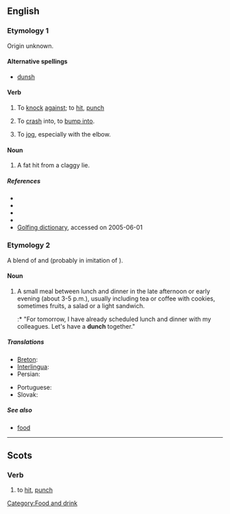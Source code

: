 {{also|Dunch}}
==English==

===Etymology 1===
Origin unknown.

====Alternative spellings====
* [[dunsh]] {{qualifier|Geordie}}

====Verb====
{{en-verb|dunches|'''[[dunching]]''' '''or''' '''[[dunchin]]'''|dunched|dunched}}

# {{Geordie}} To [[knock]] [[against]]; to [[hit]], [[punch]]
# {{Geordie}} To [[crash]] into, to [[bump into]].
# {{UK}} To [[jog]], especially with the elbow.

====Noun====
{{en-noun|-}}

# {{golf}} A fat hit from a claggy lie.

=====References=====
* {{R:New Geordie Dictionary 1987}}
* {{R:Palgrave}}
* {{R:Dobson & Irwin Newcastle 1970}}
* {{R:Northumberland 1880}}
* [http://www.worldgolf.com/wglibrary/reference/dictionary/dpage.html Golfing dictionary], accessed on 2005-06-01

===Etymology 2===
A blend of {{term|lunch}} and {{term|dinner}} (probably in imitation of {{term|brunch}}).

====Noun====
{{en-noun|-}}

# A small meal between lunch and dinner in the late afternoon or early evening (about 3-5 p.m.), usually including tea or coffee with cookies, sometimes fruits, a salad or a light sandwich.
#:* "For tomorrow, I have already scheduled lunch and dinner with my colleagues. Let's have a '''dunch''' together."

=====Translations=====
{{trans-top|small meal between lunch and dinner}}
* [[Breton]]: {{t|br|adverenn|f|xs=Breton}}
* [[Interlingua]]: {{t-|ia|merenda|xs=Interlingua}}
* Persian: {{t|fa|عصرانه|tr=asraneh|sc=fa-Arab|xs=Persian}}
{{trans-mid}}
* Portuguese: {{t+|pt|merenda|f}}
* Slovak: {{t-|sk|olovrant|m}}
{{trans-bottom}}

=====See also=====
* [[food]]

[[Category:Food and drink]]

----

==Scots==

===Verb===
{{sco-verb|dunches|dunchin|duncht|duncht}}

# to [[hit]], [[punch]]